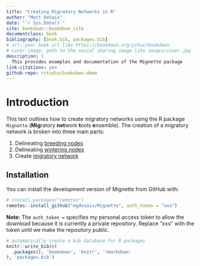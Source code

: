 ```yaml
--- 
title: "Creating Migratory Networks in R"
author: "Matt DeSaix"
date: "`r Sys.Date()`"
site: bookdown::bookdown_site
documentclass: book
bibliography: [book.bib, packages.bib]
# url: your book url like https://bookdown.org/yihui/bookdown
# cover-image: path to the social sharing image like images/cover.jpg
description: |
  This provides examples and documentation of the Mignette package
link-citations: yes
github-repo: rstudio/bookdown-demo
---
```


# Introduction

This text outlines how to create migratory networks using the R package `Mignette` (**Mig**ratory **net**work **t**ools **e**nsemble). The creation of a migratory network is broken into three main parts:

1. Delineating [breeding nodes](#breeding)
2. Delineating [wintering nodes](#wintering)
3. Create [migratory network](#connectivity)

## Installation 

You can install the development version of Mignette from GitHub with:

``` r
# install.packages("remotes")
remotes::install_github("mgdesaix/Mignette", auth_token = "xxx")
```

**Note:** The `auth_token =` specifies my personal access token to allow the download because it is currently a private repository. Replace "xxx" with the token until we make the repository public.



```r
# automatically create a bib database for R packages
knitr::write_bib(c(
  .packages(), 'bookdown', 'knitr', 'rmarkdown'
), 'packages.bib')
```
